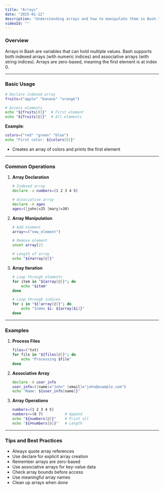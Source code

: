 ```yaml
---
title: "Arrays"
date: "2025-01-12"
description: "Understanding arrays and how to manipulate them in Bash."
videoId: ""
---
```


### Overview

Arrays in Bash are variables that can hold multiple values. Bash supports both indexed arrays (with numeric indices) and associative arrays (with string indices). Arrays are zero-based, meaning the first element is at index 0.

---

### Basic Usage

```bash
# Declare indexed array
fruits=("apple" "banana" "orange")

# Access elements
echo "${fruits[0]}"  # First element
echo "${fruits[@]}"  # All elements
```

**Example**:
```bash
colors=("red" "green" "blue")
echo "First color: ${colors[0]}"
```
- Creates an array of colors and prints the first element

---

### Common Operations

1. **Array Declaration**  
   ```bash
   # Indexed array
   declare -a numbers=(1 2 3 4 5)
   
   # Associative array
   declare -A ages
   ages=([john]=25 [mary]=30)
   ```

2. **Array Manipulation**  
   ```bash
   # Add element
   array+=("new_element")
   
   # Remove element
   unset array[2]
   
   # Length of array
   echo "${#array[@]}"
   ```

3. **Array Iteration**  
   ```bash
   # Loop through elements
   for item in "${array[@]}"; do
       echo "$item"
   done
   
   # Loop through indices
   for i in "${!array[@]}"; do
       echo "Index $i: ${array[$i]}"
   done
   ```

---

### Examples

1. **Process Files**  
   ```bash
   files=(*txt)
   for file in "${files[@]}"; do
       echo "Processing $file"
   done
   ```

2. **Associative Array**  
   ```bash
   declare -A user_info
   user_info=([name]="John" [email]="john@example.com")
   echo "Name: ${user_info[name]}"
   ```

3. **Array Operations**  
   ```bash
   numbers=(1 2 3 4 5)
   numbers+=(6 7)          # Append
   echo "${numbers[@]}"    # Print all
   echo "${#numbers[@]}"   # Length
   ```

---

### Tips and Best Practices

- Always quote array references
- Use declare for explicit array creation
- Remember arrays are zero-based
- Use associative arrays for key-value data
- Check array bounds before access
- Use meaningful array names
- Clean up arrays when done